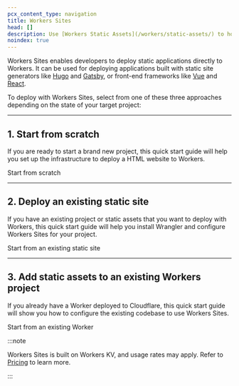 ```yaml
---
pcx_content_type: navigation
title: Workers Sites
head: []
description: Use [Workers Static Assets](/workers/static-assets/) to host full-stack applications instead of Workers Sites. Do not use Workers Sites for new projects.
noindex: true
---
```



<Render file="workers_sites" />

Workers Sites enables developers to deploy static applications directly to Workers. It can be used for deploying applications built with static site generators like [Hugo](https://gohugo.io) and [Gatsby](https://www.gatsbyjs.org), or front-end frameworks like [Vue](https://vuejs.org) and [React](https://reactjs.org).

To deploy with Workers Sites, select from one of these three approaches depending on the state of your target project:

---

## 1. Start from scratch

If you are ready to start a brand new project, this quick start guide will help you set up the infrastructure to deploy a HTML website to Workers.

<LinkButton href="/workers/configuration/sites/start-from-scratch/">
	Start from scratch
</LinkButton>

---

## 2. Deploy an existing static site

If you have an existing project or static assets that you want to deploy with Workers, this quick start guide will help you install Wrangler and configure Workers Sites for your project.

<LinkButton href="/workers/configuration/sites/start-from-existing/">
	Start from an existing static site
</LinkButton>

---

## 3. Add static assets to an existing Workers project

If you already have a Worker deployed to Cloudflare, this quick start guide will show you how to configure the existing codebase to use Workers Sites.

<LinkButton href="/workers/configuration/sites/start-from-worker/">
	Start from an existing Worker
</LinkButton>

:::note

Workers Sites is built on Workers KV, and usage rates may apply. Refer to [Pricing](/workers/platform/pricing/) to learn more.

:::
